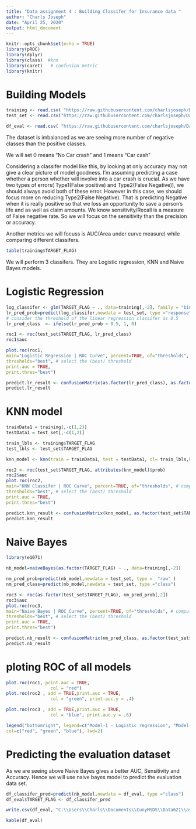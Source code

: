 ```yaml
---
title: "Data assignment 4 : Building Classifer for Insurance data "
author: "Charls Joseph"
date: "April 25, 2020"
output: html_document
---
```


```r
knitr::opts_chunk$set(echo = TRUE)
library(pROC)
library(dplyr)
library(class)  #knn
library(caret)   # confusion metric
library(knitr)
```


# Building Models


```r

training <- read.csv( "https://raw.githubusercontent.com/charlsjoseph/Data621/master/Data621-Assignment4/insurance_tf_train.csv")[-1]
test_set <- read.csv("https://raw.githubusercontent.com/charlsjoseph/Data621/master/Data621-Assignment4/insurance_tf_test.csv")[-1]

df_eval <- read.csv( "https://raw.githubusercontent.com/charlsjoseph/Data621/master/Data621-Assignment4/insurance_tf_eval.csv")[-1]

```

The dataset is imbalanced as we are seeing more number of negative classes than the positive classes. 

We will set 0 means "No Car crash" and 1 means "Car cash"

Considering a classifer model like this, by looking at only accuracy may not give a clear picture of model goodness. I'm assuming predicting a case whether a person whether will involve into a car crash is crucial.
As we have two types of errors( Type1(False positive) and Type2(False Negative)), we should always avoid both of these error. However in this case, we should focus more on reducing Type2(False Negative). That is predicting Negative when it is really positive so that we loss an opportunity to save a person's life and as well as claim amounts. We know sensitivity/Recall is a measure of False negative rate. So we will focus on the sensitivity than the precision or accuracy. 

Another metrics we will focuss is AUC(Area under curve measure) while comparing different classifers. 



```r
table(training$TARGET_FLAG)

```

We will perform 3 classifers. They are Logistic regression, KNN and Naive Bayes models. 

# Logistic Regression

```r

log_classifer <- glm(TARGET_FLAG ~ ., data=training[,-2], family = "binomial")
lr_pred_prob=predict(log_classifer,newdata = test_set, type ="response" )
# consider the threshold of the linear regression classifer as 0.5
lr_pred_class  <- ifelse(lr_pred_prob > 0.5, 1, 0)

roc1 <- roc(test_set$TARGET_FLAG, lr_pred_class)
roc1$auc

plot.roc(roc1,
main="Logistic Regression | ROC Curve", percent=TRUE, of="thresholds", # compute AUC (of threshold)
thresholds="best", # select the (best) threshold
print.auc = TRUE, 
print.thres="best") 

predict.lr_result <- confusionMatrix(as.factor(lr_pred_class), as.factor(test_set$TARGET_FLAG), positive = "1")
predict.lr_result
```

# KNN model

```r

trainData1 = training[,-c(1,2)]
testData1 = test_set[,-c(1,2)]

train_lbls <- training$TARGET_FLAG
test_lbls <- test_set$TARGET_FLAG

knn_model <- knn(train = trainData1, test = testData1, cl= train_lbls,k = 7, prob = TRUE)

roc2 <- roc(test_set$TARGET_FLAG, attributes(knn_model)$prob)
roc2$auc
plot.roc(roc2,
main="KNN Classifer | ROC Curve", percent=TRUE, of="thresholds", # compute AUC (of threshold)
thresholds="best", # select the (best) threshold
print.auc = TRUE, 
print.thres="best") 

predict.knn_result <- confusionMatrix(knn_model, as.factor(test_set$TARGET_FLAG), positive = "1")
predict.knn_result
```

# Naive Bayes

```r
library(e1071)

nb_model=naiveBayes(as.factor(TARGET_FLAG) ~ ., data=training[,-2])

nm_pred_prob=predict(nb_model,newdata = test_set, type =  "raw" )
nm_pred_class=predict(nb_model,newdata = test_set, type ="class")

roc3 <- roc(as.factor(test_set$TARGET_FLAG), nm_pred_prob[,2])
roc3$auc
plot.roc(roc3,
main="Naive Bayes | ROC Curve", percent=TRUE, of="thresholds", # compute AUC (of threshold)
thresholds="best", # select the (best) threshold
print.auc = TRUE, 
print.thres="best") 

predict.nb_result <- confusionMatrix(nm_pred_class, as.factor(test_set$TARGET_FLAG), positive = "1")
predict.nb_result
```

# ploting ROC of all models 

```r
plot.roc(roc1, print.auc = TRUE, 
                 col = "red") 
plot.roc(roc2 , add = TRUE,print.auc = TRUE, 
                 col = "green", print.auc.y = .4) 

plot.roc(roc3 , add = TRUE,print.auc = TRUE, 
                 col = "blue", print.auc.y = .6) 

legend("bottomright", legend=c("Model-1 - Logistic regression", "Model-2 - Knn", "Model-3 - Naive Bayes"),
col=c("red", "green", "blue"), lwd=2)


```


# Predicting the evaluation dataset 

As we are seeing above Naive Bayes gives a better AUC, Sensitivity and Accuracy. Hence we will use naive bayes model to predict the evaluation data set. 

```r

df_classifer_pred=predict(nb_model,newdata = df_eval, type ="class")
df_eval$TARGET_FLAG <- df_classifer_pred

write.csv(df_eval, "C:\\Users\\Charls\\Documents\\CunyMSDS\\Data621\\assignments\\data621\\Data621-Assignment4\\eval_results.csv")

kable(df_eval)

```
